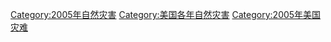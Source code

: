 [[Category:2005年自然灾害|Category:2005年自然灾害]]
[[Category:美国各年自然灾害|Category:美国各年自然灾害]]
[[Category:2005年美国灾难|Category:2005年美国灾难]]